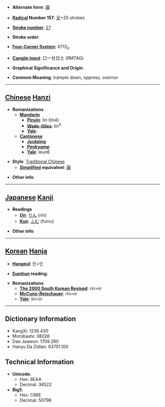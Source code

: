 * '''Alternate form''': [[躏]]

* '''[[Wiktionary:Chinese radical index| Radical]] Number 157''': [[Wiktionary:Chinese radical index 足|足]]+20 strokes

* '''[[Wiktionary:Chinese total strokes index|Stroke number]]''': [[Wiktionary:Chinese total strokes index 27|27]]

* '''Stroke order''': 

* '''[[Wiktionary:Chinese four corner index|Four-Corner System]]''': 6712<sub>0</sub>

* '''[[Wiktionary:Chinese Cangjie index|Cangjie input]]''': 口一廿日土 (RMTAG)

* '''Graphical Significance and Origin''': 

* '''Common Meaning''': trample down, oppress, overrun

----

== [[Chinese]] [[Hanzi]] ==

* '''Romanizations'''
** '''[[Mandarin]]'''
*** '''[[Pinyin]]''': lìn (lin4)
*** '''[[Wade-Giles]]''': lin<sup>4</sup>
*** '''[[Yale]]''': 
** '''[[Cantonese]]'''
*** '''[[Jyutping]]''':
*** '''[[Penkyamp]]''': 
*** '''[[Yale]]''': leun6

* '''Style''': [[Traditional Chinese]] 
** '''[[Simplified Chinese|Simplified]] equivalent''': [[躏]]

* '''Other info''': 

----

== [[Japanese]] [[Kanji]] ==

* '''Readings'''
** '''[[On]]''': [[りん]] (rin)
** '''[[Kun]]''': [[ふむ]] (fumu)

* '''Other info''':  

----

== [[Korean]] [[Hanja]] ==

* '''[[Hangeul]]''': 린>인

* '''[[Eumhun]] reading''': 

* '''Romanizations'''
** '''[[The 2000 South Korean Revised Romanization|The 2000 South Korean Revised]]''': rin>in
** '''[[McCune-Reischauer]]''': rin>in
** '''[[Yale]]''': lin>in

----

== Dictionary Information ==

* KangXi: 1236.430
* Morobashi: 38026
* Dae Jaweon: 1709.280
* Hanyu Da Zidian: 63751.100

== Technical Information ==

* '''Unicode''':
** Hex: 8EAA
** Decimal: 36522
* '''Big5''':
** Hex: C66E
** Decimal: 50798